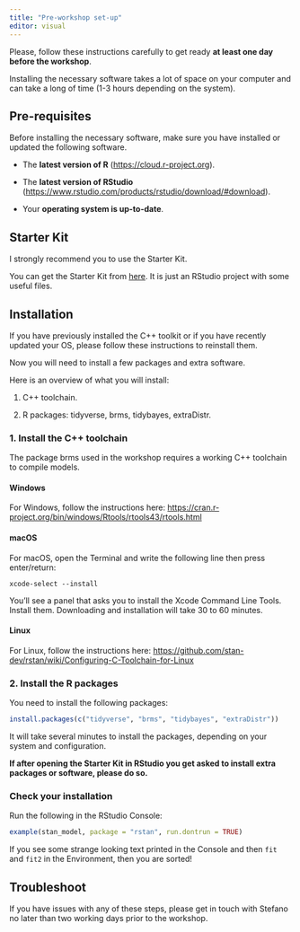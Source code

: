 ```yaml
---
title: "Pre-workshop set-up"
editor: visual
---
```


Please, follow these instructions carefully to get ready **at least one day before the workshop**.

::: callout-important
Installing the necessary software takes a lot of space on your computer and can take a long of time (1-3 hours depending on the system).
:::

## Pre-requisites

Before installing the necessary software, make sure you have installed or updated the following software.

-   The **latest version of R** (<https://cloud.r-project.org>).

-   The **latest version of RStudio** (<https://www.rstudio.com/products/rstudio/download/#download>).

-   Your **operating system is up-to-date**.

## Starter Kit

I strongly recommend you to use the Starter Kit.

You can get the Starter Kit from [here](https://github.com/stefanocoretta/learnBayesKit). It is just an RStudio project with some useful files.

## Installation

::: {.callout-important icon="false"}
If you have previously installed the C++ toolkit or if you have recently updated your OS, please follow these instructions to reinstall them.
:::

Now you will need to install a few packages and extra software.

Here is an overview of what you will install:

1.  C++ toolchain.

2.  R packages: tidyverse, brms, tidybayes, extraDistr.

### 1. Install the C++ toolchain

The package brms used in the workshop requires a working C++ toolchain to compile models.

#### Windows

For Windows, follow the instructions here: <https://cran.r-project.org/bin/windows/Rtools/rtools43/rtools.html>

#### macOS

For macOS, open the Terminal and write the following line then press enter/return:

```         
xcode-select --install
```

You'll see a panel that asks you to install the Xcode Command Line Tools. Install them. Downloading and installation will take 30 to 60 minutes.

#### Linux

For Linux, follow the instructions here: <https://github.com/stan-dev/rstan/wiki/Configuring-C-Toolchain-for-Linux>

### 2. Install the R packages

You need to install the following packages:

``` r
install.packages(c("tidyverse", "brms", "tidybayes", "extraDistr"))
```

It will take several minutes to install the packages, depending on your system and configuration.

**If after opening the Starter Kit in RStudio you get asked to install extra packages or software, please do so.**

### Check your installation

Run the following in the RStudio Console:

``` r
example(stan_model, package = "rstan", run.dontrun = TRUE)
```

If you see some strange looking text printed in the Console and then `fit` and `fit2` in the Environment, then you are sorted!

## Troubleshoot

If you have issues with any of these steps, please get in touch with Stefano no later than two working days prior to the workshop.
